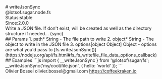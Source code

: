 <div class="docmap-mdx">
# writeJsonSync
<div class="_namespace">@lotsof.sugar.node.fs</div>
<div class="_metas">
<div class="_status"><span class="_status-label">Status:</span><span class="_status-value -stable">stable</span></div>
<div class="_since"><span class="_since-label">Since:</span><span class="_since-value">2.0.0</span></div>
</div>
<div class="_description">
Write a JSON file. If don't exist, will be created as well as the directory structure if needed... (sync)
</div>
<div class="_params">
## Params
1. <span class="_name">path<span class="_required">*</span></span><span class="_default"></span> <span class="_type">String</span>
   - The file path to write
2. <span class="_name">object<span class="_required">*</span></span><span class="_default"></span> <span class="_type">String</span>
   - The object to write in the JSON file
3. <span class="_name">options</span><span class="_default">[object Object]</span> <span class="_type">Object</span>
   - options are what you'd pass to [fs.writeJsonSync()](https://nodejs.org/api/fs.html#fs_fs_writefile_file_data_options_callback)
</div>
<div class="_examples">
## Examples
```js
import { __writeJsonSync } from '@lotsof/sugar/fs';
__writeJsonSync('my/cool/file.json', { hello: 'world' });
```
</div>
<div class="_author">
<span class="_name">Olivier Bossel</span>
<span class="_email">olivier.bossel@gmail.com</span>
<a href="https://coffeekraken.io" target="_blank" class="_url">https://coffeekraken.io</a>
</div>
</div>
